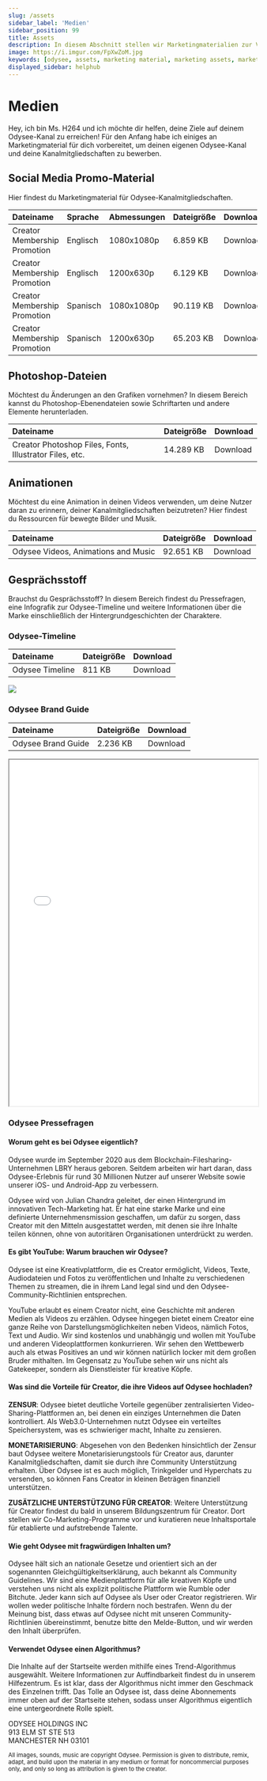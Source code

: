 ```yaml
---
slug: /assets
sidebar_label: 'Medien'
sidebar_position: 99
title: Assets
description: In diesem Abschnitt stellen wir Marketingmaterialien zur Verfügung, mit denen du für deinen Odysee-Kanal werben kannst.
image: https://i.imgur.com/FpXwZoM.jpg
keywords: [odysee, assets, marketing material, marketing assets, marketing bilder, odysee bilder material, odysee images, bilder für odysee, odysee videoplattform marketing, pressematerial odysee, odyseee presse, odyssee presse, odysee medien, presse medien]
displayed_sidebar: helphub
---
```


# Medien


<CharacterCard size="12">
	Hey, ich bin Ms. H264 und ich möchte dir helfen, deine Ziele auf deinem Odysee-Kanal zu erreichen! Für den Anfang habe ich einiges an Marketingmaterial für dich vorbereitet, um deinen eigenen Odysee-Kanal und deine Kanalmitgliedschaften zu bewerben.
</CharacterCard>

## Social Media Promo-Material
Hier findest du Marketingmaterial für Odysee-Kanalmitgliedschaften.

<center>
	
| Dateiname | Sprache | Abmessungen | Dateigröße | Download |
|:--|:--|:--|:--|:--|
|Creator Membership Promotion | Englisch | 1080x1080p | 6.859 KB | <PrimaryOdyseeButton url="https://help.odysee.tv/files/Creator_Membership_promotion_SM_English_1080x1080.zip">Download</PrimaryOdyseeButton> |
|Creator Membership Promotion| Englisch | 1200x630p | 6.129 KB | <PrimaryOdyseeButton url="https://help.odysee.tv/files/Creator_Membership_promotion_SM_English_1200x630.zip">Download</PrimaryOdyseeButton> |
|Creator Membership Promotion| Spanisch | 1080x1080p | 90.119 KB | <PrimaryOdyseeButton url="https://help.odysee.tv/files/Creator_Membership_promotion_SM_Spanish_1080x1080.zip">Download</PrimaryOdyseeButton> |
|Creator Membership Promotion| Spanisch | 1200x630p | 65.203 KB | <PrimaryOdyseeButton url="https://help.odysee.tv/files/Creator_Membership_promotion_SM_Spanish_1200x630.zip">Download</PrimaryOdyseeButton> |

</center>

## Photoshop-Dateien
Möchtest du Änderungen an den Grafiken vornehmen? In diesem Bereich kannst du Photoshop-Ebenendateien sowie Schriftarten und andere Elemente herunterladen.

<center>

| Dateiname | Dateigröße | Download |
|:--|:--|:--|
|Creator Photoshop Files, Fonts, Illustrator Files, etc. | 14.289 KB | <PrimaryOdyseeButton url="https://help.odysee.tv/files/Creator Photoshop Files, Fonts, Illustrator Files, etc..zip">Download</PrimaryOdyseeButton> |

</center>

## Animationen
Möchtest du eine Animation in deinen Videos verwenden, um deine Nutzer daran zu erinnern, deiner Kanalmitgliedschaften beizutreten?
Hier findest du Ressourcen für bewegte Bilder und Musik.

<center>

| Dateiname | Dateigröße | Download |
|:--|:--|:--|
|Odysee Videos, Animations and Music | 92.651 KB | <PrimaryOdyseeButton url="https://help.odysee.tv/files/Video-Animations-Music.zip">Download</PrimaryOdyseeButton> |

</center>


## Gesprächsstoff 
Brauchst du Gesprächsstoff? In diesem Bereich findest du Pressefragen, eine Infografik zur Odysee-Timeline und weitere Informationen über die Marke einschließlich der Hintergrundgeschichten der Charaktere.

### Odysee-Timeline

<center>

| Dateiname | Dateigröße | Download |
|:--|:--|:--|
|Odysee Timeline | 811 KB | <PrimaryOdyseeButton url="https://help.odysee.tv/img/de/odyseetimeline_de.png">Download</PrimaryOdyseeButton> |

</center>

<img src="/img/de/odyseetimeline_de.png"/>

### Odysee Brand Guide

<center>

| Dateiname | Dateigröße | Download |
|:--|:--|:--|
|Odysee Brand Guide | 2.236 KB | <PrimaryOdyseeButton url="https://help.odysee.tv/files/2022_Odysee_BrandGuide_Chracters.pdf">Download</PrimaryOdyseeButton> |

</center>

<iframe src="/files/2022_Odysee_BrandGuide_Chracters.pdf" border="0px#ffffff none" scrolling="yes" frameborder="1" marginheight="0px" marginwidth="0px" height="700px" width="100%" allowfullscreen></iframe>

### Odysee Pressefragen

#### Worum geht es bei Odysee eigentlich?
Odysee wurde im September 2020 aus dem Blockchain-Filesharing-Unternehmen LBRY heraus geboren. Seitdem arbeiten wir hart daran, dass Odysee-Erlebnis für rund 30 Millionen Nutzer auf unserer Website sowie unserer iOS- und Android-App zu verbessern.

Odysee wird von Julian Chandra geleitet, der einen Hintergrund im innovativen Tech-Marketing hat. Er hat eine starke Marke und eine definierte Unternehmensmission geschaffen, um dafür zu sorgen, dass Creator mit den Mitteln ausgestattet werden, mit denen sie ihre Inhalte teilen können, ohne von autoritären Organisationen unterdrückt zu werden.

#### Es gibt YouTube: Warum brauchen wir Odysee?
Odysee ist eine Kreativplattform, die es Creator ermöglicht, Videos, Texte, Audiodateien und Fotos zu veröffentlichen und Inhalte zu verschiedenen Themen zu streamen, die in ihrem Land legal sind und den Odysee-Community-Richtlinien entsprechen.

YouTube erlaubt es einem Creator nicht, eine Geschichte mit anderen Medien als Videos zu erzählen. Odysee hingegen bietet einem Creator eine ganze Reihe von Darstellungsmöglichkeiten neben Videos, nämlich Fotos, Text und Audio. Wir sind kostenlos und unabhängig und wollen mit YouTube und anderen Videoplattformen konkurrieren. Wir sehen den Wettbewerb auch als etwas Positives an und wir können natürlich locker mit dem großen Bruder mithalten. Im Gegensatz zu YouTube sehen wir uns nicht als Gatekeeper, sondern als Dienstleister für kreative Köpfe.

#### Was sind die Vorteile für Creator, die ihre Videos auf Odysee hochladen?
**ZENSUR**: Odysee bietet deutliche Vorteile gegenüber zentralisierten Video-Sharing-Plattformen an, bei denen ein einziges Unternehmen die Daten kontrolliert. Als Web3.0-Unternehmen nutzt Odysee ein verteiltes Speichersystem, was es schwieriger macht, Inhalte zu zensieren.

**MONETARISIERUNG**: Abgesehen von den Bedenken hinsichtlich der Zensur baut Odysee weitere Monetarisierungstools für Creator aus, darunter Kanalmitgliedschaften, damit sie durch ihre Community Unterstützung erhalten. Über Odysee ist es auch möglich, Trinkgelder und Hyperchats zu versenden, so können Fans Creator in kleinen Beträgen finanziell unterstützen. 

**ZUSÄTZLICHE UNTERSTÜTZUNG FÜR CREATOR**: Weitere Unterstützung für Creator findest du bald in unserem Bildungszentrum für Creator. Dort stellen wir Co-Marketing-Programme vor und kuratieren neue Inhaltsportale für etablierte und aufstrebende Talente. 

#### Wie geht Odysee mit fragwürdigen Inhalten um?
Odysee hält sich an nationale Gesetze und orientiert sich an der sogenannten Gleichgültigkeitserklärung, auch bekannt als Community Guidelines. Wir sind eine Medienplattform für alle kreativen Köpfe und verstehen uns nicht als explizit politische Plattform wie Rumble oder Bitchute. Jeder kann sich auf Odysee als User oder Creator registrieren. Wir wollen weder politische Inhalte fördern noch bestrafen. Wenn du der Meinung bist, dass etwas auf Odysee nicht mit unseren Community-Richtlinien übereinstimmt, benutze bitte den Melde-Button, und wir werden den Inhalt überprüfen.

#### Verwendet Odysee einen Algorithmus?
Die Inhalte auf der Startseite werden mithilfe eines Trend-Algorithmus ausgewählt. Weitere Informationen zur Auffindbarkeit findest du in unserem Hilfezentrum. Es ist klar, dass der Algorithmus nicht immer den Geschmack des Einzelnen trifft. Das Tolle an Odysee ist, dass deine Abonnements immer oben auf der Startseite stehen, sodass unser Algorithmus eigentlich eine untergeordnete Rolle spielt.

ODYSEE HOLDINGS INC<br/>
913 ELM ST STE 513<br/>
MANCHESTER NH 03101


<sub>All images, sounds, music are copyright Odysee. Permission is given to distribute, remix, adapt, and build upon the material in any medium or format for noncommercial purposes only, and only so long as attribution is given to the creator.</sub>
